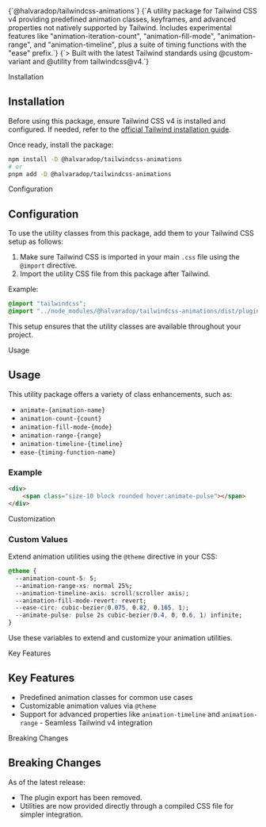 
<SectionLayout>
    <TextEffect className="mb-4 text-3xl/relaxed font-medium" as="h1" preset="fade-in-blur" speedReveal={1.1} speedSegment={0.5}>
        {`@halvaradop/tailwindcss-animations`}
    </TextEffect>
    <TextEffect className="text-muted text-lg" preset="fade-in-blur" speedReveal={1} speedSegment={0.2}>
        {`A utility package for Tailwind CSS v4 providing predefined animation classes, keyframes, and advanced properties not natively supported by Tailwind. Includes experimental features like "animation-iteration-count", "animation-fill-mode", "animation-range", and "animation-timeline", plus a suite of timing functions with the "ease" prefix.`}
    </TextEffect>
    <TextEffect className="mt-6 text-muted text-lg" preset="fade-in-blur" speedReveal={1.1} speedSegment={0.5}>
        {`> Built with the latest Tailwind standards using @custom-variant and @utility from tailwindcss@v4.`}
    </TextEffect>
</SectionLayout>

<Separator index={1}>Installation</Separator>
<SectionLayout>

## Installation

Before using this package, ensure Tailwind CSS v4 is installed and configured. If needed, refer to the [official Tailwind installation guide](https://tailwindcss.com/docs/installation).

Once ready, install the package:

```bash
npm install -D @halvaradop/tailwindcss-animations
# or
pnpm add -D @halvaradop/tailwindcss-animations
```

</SectionLayout>

<Separator index={2}>Configuration</Separator>
<SectionLayout>

## Configuration

To use the utility classes from this package, add them to your Tailwind CSS setup as follows:

1. Make sure Tailwind CSS is imported in your main `.css` file using the `@import` directive.
2. Import the utility CSS file from this package after Tailwind.

Example:

```css
@import "tailwindcss";
@import "../node_modules/@halvaradop/tailwindcss-animations/dist/plugin.css";
```

This setup ensures that the utility classes are available throughout your project.

</SectionLayout>

<Separator index={3}>Usage</Separator>
<SectionLayout>

## Usage

This utility package offers a variety of class enhancements, such as:

- `animate-{animation-name}`
- `animation-count-{count}`
- `animation-fill-mode-{mode}`
- `animation-range-{range}`
- `animation-timeline-{timeline}`
- `ease-{timing-function-name}`

### Example

```html
<div>
    <span class="size-10 block rounded hover:animate-pulse"></span>
</div>
```

</SectionLayout>

<Separator index={4}>Customization</Separator>
<SectionLayout>
  ### Custom Values
  Extend animation utilities using the `@theme` directive in your CSS:
  ```css
  @theme {
    --animation-count-5: 5;
    --animation-range-xs: normal 25%;
    --animation-timeline-axis: scroll(scroller axis);
    --animation-fill-mode-revert: revert;
    --ease-circ: cubic-bezier(0.075, 0.82, 0.165, 1);
    --animate-pulse: pulse 2s cubic-bezier(0.4, 0, 0.6, 1) infinite;
  }
  ```
  Use these variables to extend and customize your animation utilities.
</SectionLayout>

<Separator index={5}>Key Features</Separator>
<SectionLayout>

## Key Features

- Predefined animation classes for common use cases
- Customizable animation values via `@theme`
- Support for advanced properties like `animation-timeline` and `animation-range` - Seamless Tailwind v4 integration

</SectionLayout>

<Separator index={6}>Breaking Changes</Separator>
<SectionLayout>

## Breaking Changes

As of the latest release:

- The plugin export has been removed.
- Utilities are now provided directly through a compiled CSS file for simpler integration.

</SectionLayout>

<CallToAction
    index={7}
    separator="Contribute"
    title="Get Involved"
    description="Have questions or ideas? Visit our community to connect, share, or contribute."
    button="Join the Community →"
    href="/community"
/>
